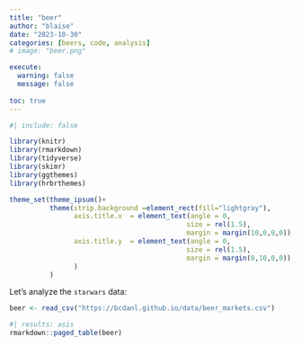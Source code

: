 ```yaml
---
title: "beer"
author: "blaise"
date: "2023-10-30"
categories: [beers, code, analysis]
# image: "beer.png"

execute: 
  warning: false
  message: false
  
toc: true
---
```

```r
#| include: false

library(knitr)
library(rmarkdown)
library(tidyverse)
library(skimr)
library(ggthemes)
library(hrbrthemes)

theme_set(theme_ipsum()+
          theme(strip.background =element_rect(fill="lightgray"),
                axis.title.x  = element_text(angle = 0,
                                            size = rel(1.5),
                                            margin = margin(10,0,0,0)),
                axis.title.y  = element_text(angle = 0,
                                            size = rel(1.5),
                                            margin = margin(0,10,0,0))
                )
          )
```

Let's analyze the `starwars` data:

```r
beer <- read_csv("https://bcdanl.github.io/data/beer_markets.csv")
```


```r
#| results: asis
rmarkdown::paged_table(beer) 
```

